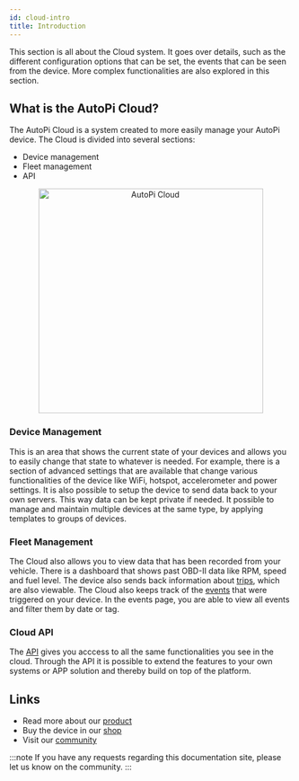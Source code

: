 ```yaml
---
id: cloud-intro
title: Introduction
---
```



This section is all about the Cloud system. It goes over details, such as the different configuration
options that can be set, the events that can be seen from the device. More complex functionalities
are also explored in this section.

## What is the AutoPi Cloud?

The AutoPi Cloud is a system created to more easily manage your AutoPi device. The Cloud is divided into several sections:

- Device management 
- Fleet management 
- API

<p align="center">
  <img src={useBaseUrl('/img/cloud/intro/cloud_device_setups_scaled.png')} alt="AutoPi Cloud" width="400"/>
</p>

### Device Management
This is an area that shows the current state of your devices and allows you to easily change that
state to whatever is needed. For example, there is a section of advanced settings that are
available that change various functionalities of the device like WiFi, hotspot, accelerometer
and power settings. It is also possible to setup the device to send data back to your own servers.
This way data can be kept private if needed. It possible to manage and maintain multiple devices at the same type, by applying templates to groups of devices.


### Fleet Management
The Cloud also allows you to view data that has been recorded from your vehicle. There is a dashboard that
shows past OBD-II data like RPM, speed and fuel level. The device also sends back information about
[trips](/cloud/fleet_management/trips/introduction), which are also viewable. The Cloud also keeps track of the
[events](/cloud/device_management/events/index.md) that were triggered on your device. In the events page, you are
able to view all events and filter them by date or tag.

### Cloud API
The [API](/getting_started/api/api-intro) gives you acccess to all the same functionalities you see in the cloud. Through the API it is possible to extend the features to your own systems or APP solution and thereby build on top of the platform. 

## Links
  - Read more about our [product](https://autopi.io)
  - Buy the device in our [shop](https://shop.autopi.io)
  - Visit our [community](https://community.autopi.io)

:::note
If you have any requests regarding this documentation site, please let us know on the community.
:::
